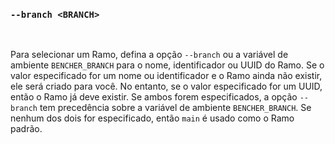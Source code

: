 ### `--branch <BRANCH>`

<br />

Para selecionar um Ramo, defina a opção `--branch` ou a variável de ambiente `BENCHER_BRANCH`
para o nome, identificador ou UUID do Ramo.
Se o valor especificado for um nome ou identificador e o Ramo ainda não existir, ele será criado para você.
No entanto, se o valor especificado for um UUID, então o Ramo já deve existir.
Se ambos forem especificados, a opção `--branch` tem precedência sobre a variável de ambiente `BENCHER_BRANCH`.
Se nenhum dos dois for especificado, então `main` é usado como o Ramo padrão.